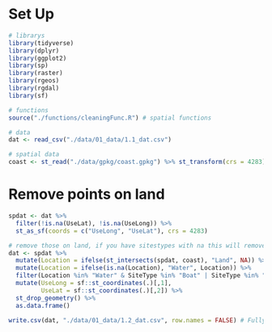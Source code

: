 # Set Up
```r
# librarys
library(tidyverse)
library(dplyr)
library(ggplot2)
library(sp)
library(raster)
library(rgeos)
library(rgdal)
library(sf)

# functions
source("./functions/cleaningFunc.R") # spatial functions

# data
dat <- read_csv("./data/01_data/1.1_dat.csv")

# spatial data
coast <- st_read("./data/gpkg/coast.gpkg") %>% st_transform(crs = 4283)
```

# Remove points on land
```r
spdat <- dat %>%
  filter(!is.na(UseLat), !is.na(UseLong)) %>% 
  st_as_sf(coords = c("UseLong", "UseLat"), crs = 4283)

# remove those on land, if you have sitestypes with na this will remove them too
dat <- spdat %>% 
  mutate(Location = ifelse(st_intersects(spdat, coast), "Land", NA)) %>% 
  mutate(Location = ifelse(is.na(Location), "Water", Location)) %>% 
  filter(Location %in% "Water" & SiteType %in% "Boat" | SiteType %in% "Shore") %>% 
  mutate(UseLong = sf::st_coordinates(.)[,1],
         UseLat = sf::st_coordinates(.)[,2]) %>% 
  st_drop_geometry() %>% 
  as.data.frame() 
```

```r
write.csv(dat, "./data/01_data/1.2_dat.csv", row.names = FALSE) # Fully cleaned data
```
